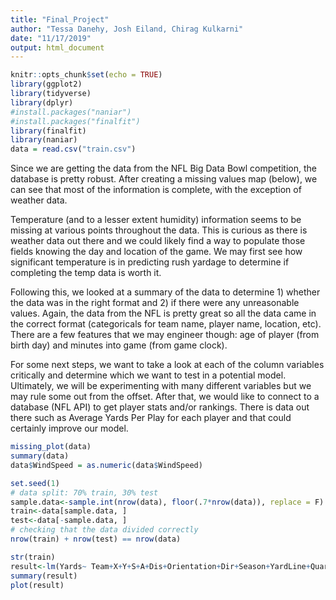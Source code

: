 ```yaml
---
title: "Final_Project"
author: "Tessa Danehy, Josh Eiland, Chirag Kulkarni"
date: "11/17/2019"
output: html_document
---
```


```r
knitr::opts_chunk$set(echo = TRUE)
library(ggplot2)
library(tidyverse)
library(dplyr)
#install.packages("naniar")
#install.packages("finalfit")
library(finalfit)
library(naniar)
data = read.csv("train.csv")
```

Since we are getting the data from the NFL Big Data Bowl competition, the database is pretty robust. After creating a missing values map (below), we can see that most of the information is complete, with the exception of weather data. 

Temperature (and to a lesser extent humidity) information seems to be missing at various points throughout the data. This is curious as there is weather data out there and we could likely find a way to populate those fields knowing the day and location of the game. We may first see how significant temperature is in predicting rush yardage to determine if completing the temp data is worth it. 

Following this, we looked at a summary of the data to determine 1) whether the data was in the right format and 2) if there were any unreasonable values. Again, the data from the NFL is pretty great so all the data came in the correct format (categoricals for team name, player name, location, etc). There are a few features that we may engineer though: age of player (from birth day) and minutes into game (from game clock). 

For some next steps, we want to take a look at each of the column variables critically and determine which we want to test in a potential model. Ultimately, we will be experimenting with many different variables but we may rule some out from the offset. After that, we would like to connect to a database (NFL API) to get player stats and/or rankings. There is data out there such as Average Yards Per Play for each player and that could certainly improve our model. 

```r
missing_plot(data)
summary(data)
data$WindSpeed = as.numeric(data$WindSpeed)
```


```r
set.seed(1)
# data split: 70% train, 30% test
sample.data<-sample.int(nrow(data), floor(.7*nrow(data)), replace = F)
train<-data[sample.data, ]
test<-data[-sample.data, ]
# checking that the data divided correctly
nrow(train) + nrow(test) == nrow(data)
```



```r
str(train)
result<-lm(Yards~ Team+X+Y+S+A+Dis+Orientation+Dir+Season+YardLine+Quarter+Down+Distance+FieldPosition+HomeScoreBeforePlay+VisitorScoreBeforePlay+DefendersInTheBox +PlayerWeight+ HomeTeamAbbr +VisitorTeamAbbr +Week+Temperature+Humidity, data= train)
summary(result)
plot(result)
```




